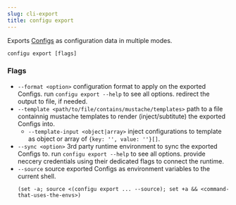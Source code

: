 ```yaml
---
slug: cli-export
title: configu export
---
```


Exports [Configs](/terminology) as configuration data in multiple modes.

```shell
configu export [flags]
```

### Flags

- `--format <option>` configuration format to apply on the exported Configs. run `configu export --help` to see all options. redirect the output to file, if needed.
- `--template <path/to/file/contains/mustache/templates>` path to a file containnig mustache templates to render (inject/subtitute) the exported Configs into.
  - `--template-input <object|array>` inject configurations to template as object or array of `{key: '', value: ''}[]`.
- `--sync <option>` 3rd party runtime environment to sync the exported Configs to. run `configu export --help` to see all options. provide neccery credentials using their dedicated flags to connect the runtime.
- `--source` source exported Configs as environment variables to the current shell.
  ```shell
  (set -a; source <(configu export ... --source); set +a && <command-that-uses-the-envs>)
  ```
